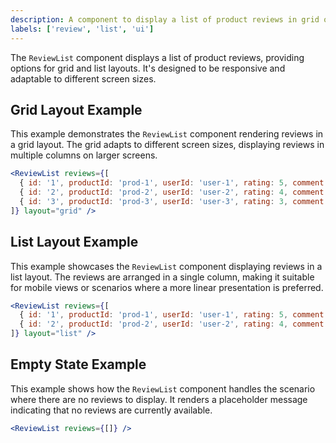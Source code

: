 ```yaml
---
description: A component to display a list of product reviews in grid or list layout.
labels: ['review', 'list', 'ui']
---
```


The `ReviewList` component displays a list of product reviews, providing options for grid and list layouts. It's designed to be responsive and adaptable to different screen sizes.

## Grid Layout Example

This example demonstrates the `ReviewList` component rendering reviews in a grid layout. The grid adapts to different screen sizes, displaying reviews in multiple columns on larger screens.

```jsx
<ReviewList reviews={[
  { id: '1', productId: 'prod-1', userId: 'user-1', rating: 5, comment: 'Great product!', createdAt: new Date().toISOString(), updatedAt: new Date().toISOString(), status: 'approved' },
  { id: '2', productId: 'prod-2', userId: 'user-2', rating: 4, comment: 'Good product.', createdAt: new Date().toISOString(), updatedAt: new Date().toISOString(), status: 'approved' },
  { id: '3', productId: 'prod-3', userId: 'user-3', rating: 3, comment: 'Average product.', createdAt: new Date().toISOString(), updatedAt: new Date().toISOString(), status: 'approved' },
]} layout="grid" />
```

## List Layout Example

This example showcases the `ReviewList` component displaying reviews in a list layout. The reviews are arranged in a single column, making it suitable for mobile views or scenarios where a more linear presentation is preferred.

```jsx
<ReviewList reviews={[
  { id: '1', productId: 'prod-1', userId: 'user-1', rating: 5, comment: 'Excellent service!', createdAt: new Date().toISOString(), updatedAt: new Date().toISOString(), status: 'approved' },
  { id: '2', productId: 'prod-2', userId: 'user-2', rating: 4, comment: 'Very helpful team.', createdAt: new Date().toISOString(), updatedAt: new Date().toISOString(), status: 'approved' },
]} layout="list" />
```

## Empty State Example

This example shows how the `ReviewList` component handles the scenario where there are no reviews to display. It renders a placeholder message indicating that no reviews are currently available.

```jsx
<ReviewList reviews={[]} />
